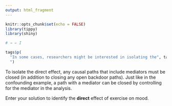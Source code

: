```yaml
---
output: html_fragment
---
```


```r
knitr::opts_chunk$set(echo = FALSE)
library(tippy)
library(shiny)

# → ← I

```

```r
tags$p(
  "In some cases, researchers might be interested in isolating the", tags$span(style="color:#4FBAE4; font-weight:bold", tippy("direct effect", tags$p(class='helpBox', "The direct effect is the portion of the total effect that goes directly from the exposure to the outcome (X → Y) rather than being mediated through some other variable"))), "of an exposure on an outcome, or quantifying how much of the total effect passes through a given mediator.
  ")
```

To isolate the direct effect, any causal paths that include mediators must be closed (in addition to closing any open backdoor paths). Just like in the confounding example, a path with a mediator can be closed by controlling for the mediator in the analysis.

Enter your solution to identify the **direct** effect of exercise on mood.